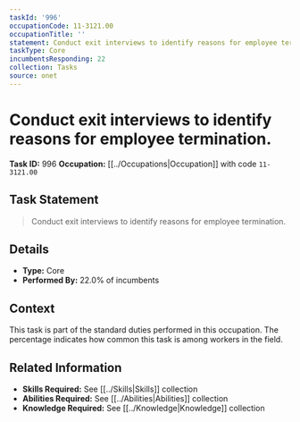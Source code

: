 ```yaml
---
taskId: '996'
occupationCode: 11-3121.00
occupationTitle: ''
statement: Conduct exit interviews to identify reasons for employee termination.
taskType: Core
incumbentsResponding: 22
collection: Tasks
source: onet
---
```

# Conduct exit interviews to identify reasons for employee termination.

**Task ID:** 996
**Occupation:** [[../Occupations|Occupation]] with code `11-3121.00`

## Task Statement

> Conduct exit interviews to identify reasons for employee termination.

## Details

- **Type:** Core
- **Performed By:** 22.0% of incumbents

## Context

This task is part of the standard duties performed in this occupation. The percentage indicates how common this task is among workers in the field.

## Related Information

- **Skills Required:** See [[../Skills|Skills]] collection
- **Abilities Required:** See [[../Abilities|Abilities]] collection
- **Knowledge Required:** See [[../Knowledge|Knowledge]] collection
